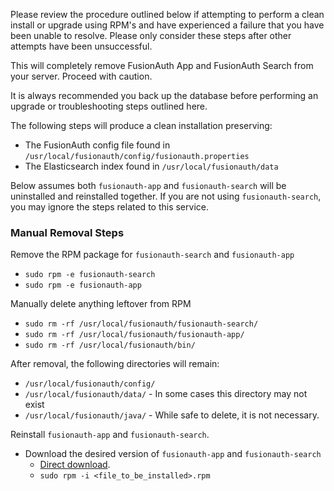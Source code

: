 
Please review the procedure outlined below if attempting to perform a clean install or upgrade using RPM's and have experienced a failure that you have been unable to resolve. Please only consider these steps after other attempts have been unsuccessful.

<Aside type="caution">
This will completely remove FusionAuth App and FusionAuth Search from your server. Proceed with caution.

It is always recommended you back up the database before performing an upgrade or troubleshooting steps outlined here.
</Aside>

The following steps will produce a clean installation preserving:

- The FusionAuth config file found in `/usr/local/fusionauth/config/fusionauth.properties`
- The Elasticsearch index found in `/usr/local/fusionauth/data`

Below assumes both `fusionauth-app` and `fusionauth-search` will be uninstalled and reinstalled together. If you are not using `fusionauth-search`, you may ignore the steps related to this service.

### Manual Removal Steps

Remove the RPM package for `fusionauth-search` and `fusionauth-app`
* `sudo rpm -e fusionauth-search`
* `sudo rpm -e fusionauth-app`

Manually delete anything leftover from RPM
* `sudo rm -rf /usr/local/fusionauth/fusionauth-search/`
* `sudo rm -rf /usr/local/fusionauth/fusionauth-app/`
* `sudo rm -rf /usr/local/fusionauth/bin/`

After removal, the following directories will remain:
* `/usr/local/fusionauth/config/`
* `/usr/local/fusionauth/data/` - In some cases this directory may not exist
* `/usr/local/fusionauth/java/` - While safe to delete, it is not necessary.

Reinstall `fusionauth-app` and `fusionauth-search`.
* Download the desired version of `fusionauth-app` and `fusionauth-search`
  * [Direct download](/direct-download).
  * `sudo rpm -i <file_to_be_installed>.rpm`

